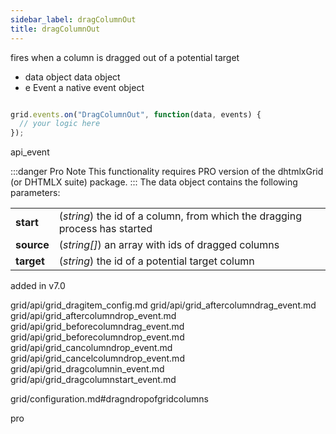 ```yaml
---
sidebar_label: dragColumnOut
title: dragColumnOut
---
```



          


<Short>

fires when a column is dragged out of a potential target


</Short>



- data		object		data object
- e		    Event		a native event object

~~~js

grid.events.on("DragColumnOut", function(data, events) {
  // your logic here
});


~~~
 api_event

<Descr>

:::danger Pro Note
This functionality requires PRO version of the dhtmlxGrid (or DHTMLX suite) package.
:::
The data object contains the following parameters:

<table class="webixdoc_links">
	<tbody>
        <tr>
			<td class="webixdoc_links0"><b>start</b></td>
			<td>(<i>string</i>) the id of a column, from which the dragging process has started</td>
		</tr>
        <tr>
			<td class="webixdoc_links0"><b>source</b></td>
			<td>(<i>string[]</i>) an array with ids of dragged columns</td>
		</tr>
        <tr>
			<td class="webixdoc_links0"><b>target</b></td>
			<td>(<i>string</i>) the id of a potential target column</td>
		</tr>
    </tbody>
</table>



</Descr>


 added in v7.0


grid/api/grid_dragitem_config.md
grid/api/grid_aftercolumndrag_event.md
grid/api/grid_aftercolumndrop_event.md
grid/api/grid_beforecolumndrag_event.md
grid/api/grid_beforecolumndrop_event.md
grid/api/grid_cancolumndrop_event.md
grid/api/grid_cancelcolumndrop_event.md
grid/api/grid_dragcolumnin_event.md
grid/api/grid_dragcolumnstart_event.md

 grid/configuration.md#dragndropofgridcolumns

 pro